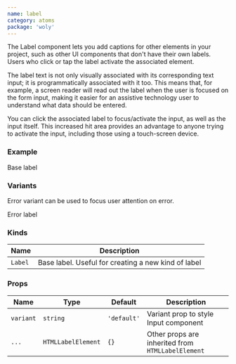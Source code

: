 ```yaml
---
name: label
category: atoms
package: 'woly'
---
```



The Label component lets you add captions for other elements in your project, such as other UI components that don't have their own labels.
Users who click or tap the label activate the associated element.

The label text is not only visually associated with its corresponding text input;
it is programmatically associated with it too.
This means that, for example, a screen reader will read out the label when the user is focused on the form input,
making it easier for an assistive technology user to understand what data should be entered.

You can click the associated label to focus/activate the input, as well as the input itself.
This increased hit area provides an advantage to anyone trying to activate the input, including those using a touch-screen device.

### Example

<Playground>
  <Label variant="base">Base label</Label>
</Playground>

<!-- <LabelExample /> -->

### Variants

Error variant can be used to focus user attention on error.

<Playground>
  <Label variant="error">Error label</Label>
</Playground>

### Kinds

| Name    | Description                                         |
| ------- | --------------------------------------------------- |
| `Label` | Base label. Useful for creating a new kind of label |

### Props

| Name      | Type               | Default     | Description                                       |
| --------- | ------------------ | ----------- | ------------------------------------------------- |
| `variant` | `string`           | `'default'` | Variant prop to style Input component             |
| `...`     | `HTMLLabelElement` | `{}`        | Other props are inherited from `HTMLLabelElement` |
